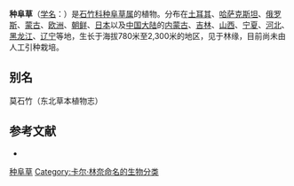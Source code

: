 {{Speciesbox
| name = 种阜草
| status = 
| status_system = 
| image = Moehringia lateriflora 8577.JPG
| genus = Moehringia
| species = lateriflora
| authority = (L.) Fenzl
}}

'''种阜草'''（[[学名|学名]]：{{lang|la|''Moehringia lateriflora''}}）是[[石竹科|石竹科]][[种阜草属|种阜草属]]的植物。分布在[[土耳其|土耳其]]、[[哈萨克斯坦|哈萨克斯坦]]、[[俄罗斯|俄罗斯]]、[[蒙古|蒙古]]、[[欧洲|欧洲]]、[[朝鲜|朝鲜]]、[[日本|日本]]以及[[中国大陆|中国大陆]]的[[内蒙古|内蒙古]]、[[吉林|吉林]]、[[山西|山西]]、[[宁夏|宁夏]]、[[河北|河北]]、[[黑龙江|黑龙江]]、[[辽宁|辽宁]]等地，生长于海拔780米至2,300米的地区，见于林缘，目前尚未由人工引种栽培。

== 别名 ==
莫石竹（东北草本植物志）

== 参考文献 ==
<div class="references-small">
* {{cite web| url =http://www.bioinfo.cn/db05/KmzwSpecies.php?action=view&id=2357| title =种阜草| work =《中国高等植物数据库全库》| publisher =中国科学院微生物研究所| author =昆明植物研究所| accessdate =2009-02-23| deadurl =yes| archiveurl =https://web.archive.org/web/20160305011603/http://www.bioinfo.cn/db05/KmzwSpecies.php?action=view&id=2357| archivedate =2016-03-05}}
</div>
{{Taxonbar|from=Q12583230}}

[[Category:种阜草属|种阜草]]
[[Category:卡尔·林奈命名的生物分类|Category:卡尔·林奈命名的生物分类]]


{{植物小作品}}